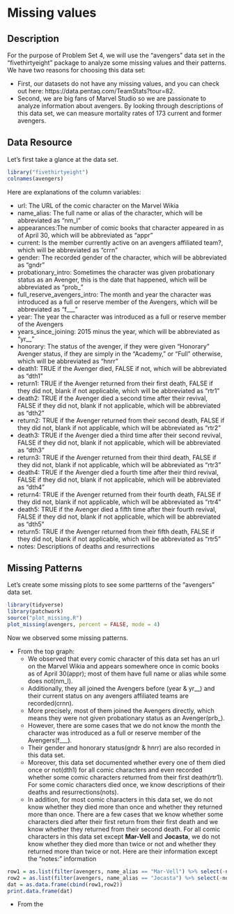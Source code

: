 # Missing values

## Description

For the purpose of Problem Set 4, we will use the "avengers" data set in the "fivethirtyeight" package to analyze some missing values and their patterns. We have two reasons for choosing this data set:

* First, our datasets do not have any missing values, and you can check out here: https://data.pentaq.com/TeamStats?tour=82. 
* Second, we are big fans of Marvel Studio so we are passionate to analyze information about avengers. By looking through descriptions of this data set, we can measure mortality rates of 173 current and former avengers.

## Data Resource

Let's first take a glance at the data set.

```r
library("fivethirtyeight")
colnames(avengers)
```

Here are explanations of the column variables:

* url: The URL of the comic character on the Marvel Wikia
* name_alias: The full name or alias of the character, which will be abbreviated as "nm_l"
* appearances:The number of comic books that character appeared in as of April 30, which will be abbreviated as "appr"
* current: Is the member currently active on an avengers affiliated team?, which will be abbreviated as "crrn"
* gender: The recorded gender of the character, which will be abbreviated as "gndr"
* probationary_intro: Sometimes the character was given probationary status as an Avenger, this is the date that happened, which will be abbreviated as "prob_"
* full_reserve_avengers_intro: The month and year the character was introduced as a full or reserve member of the Avengers, which will be abbreviated as "f___"
* year: The year the character was introduced as a full or reserve member of the Avengers
* years_since_joining: 2015 minus the year, which will be abbreviated as "yr__"
* honorary: The status of the avenger, if they were given "Honorary" Avenger status, if they are simply in the "Academy," or "Full" otherwise, which will be abbreviated as "hnrr"
* death1: TRUE if the Avenger died, FALSE if not, which will be abbreviated as "dth1"
* return1: TRUE if the Avenger returned from their first death, FALSE if they did not, blank if not applicable, which will be abbreviated as "rtr1"
* death2: TRUE if the Avenger died a second time after their revival, FALSE if they did not, blank if not applicable, which will be abbreviated as "dth2"
* return2: TRUE if the Avenger returned from their second death, FALSE if they did not, blank if not applicable, which will be abbreviated as "rtr2"
* death3: TRUE if the Avenger died a third time after their second revival, FALSE if they did not, blank if not applicable, which will be abbreviated as "dth3"
* return3: TRUE if the Avenger returned from their third death, FALSE if they did not, blank if not applicable, which will be abbreviated as "rtr3"
* death4: TRUE if the Avenger died a fourth time after their third revival, FALSE if they did not, blank if not applicable, which will be abbreviated as "dth4"
* return4: TRUE if the Avenger returned from their fourth death, FALSE if they did not, blank if not applicable, which will be abbreviated as "rtr4"
* death5: TRUE if the Avenger died a fifth time after their fourth revival, FALSE if they did not, blank if not applicable, which will be abbreviated as "dth5"
* return5: TRUE if the Avenger returned from their fifth death, FALSE if they did not, blank if not applicable, which will be abbreviated as "rtr5"
* notes: Descriptions of deaths and resurrections

## Missing Patterns

Let's create some missing plots to see some partterns of the "avengers" data set.

```r
library(tidyverse)
library(patchwork)
source("plot_missing.R")
plot_missing(avengers, percent = FALSE, mode = 4)
```

Now we observed some missing patterns.

* From the top graph:
  + We observed that every comic character of this data set has an url on the Marvel Wikia and appears somewhere once in comic books as of April 30(appr); most of them have full name or alias while some does not(nm_l). 
  + Additionally, they all joined the Avengers before (year & yr__) and their current status on any avengers affiliated teams are recorded(crnn). 
  + More precisely, most of them joined the Avengers directly, which means they were not given probationary status as an Avenger(prb_). 
  + However, there are some cases that we do not know the month the character was introduced as a full or reserve member of the Avengers(f___). 
  + Their gender and honorary status(gndr & hnrr) are also recorded in this data set. 
  + Moreover, this data set documented whether every one of them died once or not(dth1) for all comic characters and even recorded whether some comic characters returned from their first death(rtr1). For some comic characters died once, we know descriptions of their deaths and resurrections(nots). 
  + In addition, for most comic characters in this data set, we do not know whether they died more than once and whether they returned more than once. There are a few cases that we know whether some characters died after their first return from their first death and we know whether they returned from their second death. For all comic characters in this data set except __Mar-Vell__ and __Jocasta__, we do not know whether they died more than twice or not and whether they returned more than twice or not. Here are their information except the "notes:" information

```r
row1 = as.list(filter(avengers, name_alias == "Mar-Vell") %>% select(-notes)) 
row2 = as.list(filter(avengers, name_alias == "Jocasta") %>% select(-notes)) 
dat = as.data.frame(cbind(row1,row2))
print.data.frame(dat)
```


* From the 

